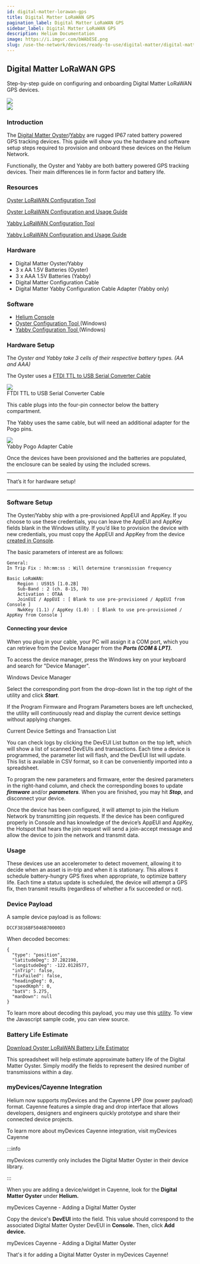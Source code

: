```yaml
---
id: digital-matter-lorawan-gps
title: Digital Matter LoRaWAN GPS
pagination_label: Digital Matter LoRaWAN GPS
sidebar_label: Digital Matter LoRaWAN GPS
description: Helium Documentation
image: https://i.imgur.com/bWAbESE.png
slug: /use-the-network/devices/ready-to-use/digital-matter/digital-matter-lorawan-gps
---
```



## Digital Matter LoRaWAN GPS

Step-by-step guide on configuring and onboarding Digital Matter LoRaWAN GPS devices.

<div style={{ textAlign: 'left' }}>
  <img src={useBaseUrl('img/use-the-network/devices/ready-to-use/digital-matter-oyster.png')} />
</div>
<div style={{ textAlign: 'right' }}>
  <img src={useBaseUrl('img/use-the-network/devices/ready-to-use/digital-matter-yabby.png')} />
</div>

### Introduction

The
[Digital Matter Oyster](https://www.digitalmatter.com/devices/oyster-lorawan/)/[Yabby](https://www.digitalmatter.com/devices/yabby-lorawan/)
are rugged IP67 rated battery powered GPS tracking devices. This guide will show you the hardware
and software setup steps required to provision and onboard these devices on the Helium Network.

Functionally, the Oyster and Yabby are both battery powered GPS tracking devices. Their main
differences lie in form factor and battery life.

### Resources

[Oyster LoRaWAN Configuration Tool](https://www.oemserver.com/tools/OysterLoRaWAN/ConfigTool/setup.exe)

[Oyster LoRaWAN Configuration and Usage Guide](https://support.digitalmatter.com/support/solutions/articles/16000063310-oyster-lorawan-configuration-and-usage-guide)

[Yabby LoRaWAN Configuration Tool](https://www.oemserver.com/tools/YabbyLoRaWAN/ConfigTool/setup.exe)

[Yabby LoRaWAN Configuration and Usage Guide](https://support.digitalmatter.com/support/solutions/articles/16000077618-configuration-and-usage-guide)

### Hardware

- Digital Matter Oyster/Yabby
- 3 x AA 1.5V Batteries \(Oyster\)
- 3 x AAA 1.5V Batteries \(Yabby\)
- Digital Matter Configuration Cable
- Digital Matter Yabby Configuration Cable Adapter \(Yabby only\)

### Software

- [Helium Console](https://console.helium.com/)
- [Oyster Configuration Tool ](https://www.oemserver.com/tools/OysterLoRaWAN/ConfigTool/setup.exe)\(Windows\)
- [Yabby Configuration Tool ](https://www.oemserver.com/tools/YabbyLoRaWAN/ConfigTool/setup.exe)\(Windows\)

### Hardware Setup

The _Oyster and Yabby take 3 cells of their respective battery types. \(AA and AAA\)_

The Oyster uses a
[FTDI TTL to USB Serial Converter Cable](https://www.ftdichip.com/Support/Documents/DataSheets/Cables/DS_TTL-232RG_CABLES.pdf)

<div style={{ textAlign: 'center' }}>
  <img
    src={useBaseUrl('img/use-the-network/devices/ready-to-use/digital-matter-oyster-cable.png')}
  />
</div>

<div style={{ textAlign: 'center' }}>FTDI TTL to USB Serial Converter Cable</div>

This cable plugs into the four-pin connector below the battery compartment.

The Yabby uses the same cable, but will need an additional adapter for the Pogo pins.

<div style={{ textAlign: 'center' }}>
  <img
    src={useBaseUrl('img/use-the-network/devices/ready-to-use/digital-matter-yabby-cable.png')}
  />
</div>

<div style={{ textAlign: 'center' }}>Yabby Pogo Adapter Cable</div>

Once the devices have been provisioned and the batteries are populated, the enclosure can be sealed
by using the included screws.

---

That’s it for hardware setup!

---

### Software Setup

The Oyster/Yabby ship with a pre-provisioned AppEUI and AppKey. If you choose to use these
credentials, you can leave the AppEUI and AppKey fields blank in the Windows utility. If you’d like
to provision the device with new credentials, you must copy the AppEUI and AppKey from the device
[created in Console](/use-the-network/console/adding-devices).

The basic parameters of interest are as follows:

```text
General:
In Trip Fix : hh:mm:ss : Will determine transmission frequency

Basic LoRaWAN:
	Region : US915 [1.0.2B]
	Sub-Band : 2 (ch. 8-15, 70)
	Activation : OTAA
	JoinEUI / AppEUI : [ Blank to use pre-provisioned / AppEUI from Console ]
	NwkKey (1.1) / AppKey (1.0) : [ Blank to use pre-provisioned / AppKey from Console ]

```

#### Connecting your device

When you plug in your cable, your PC will assign it a COM port, which you can retrieve from the
Device Manager from the _**Ports \(COM & LPT\).**_

To access the device manager, press the Windows key on your keyboard and search for "Device
Manager".

Windows Device Manager

Select the corresponding port from the drop-down list in the top right of the utility and click
_**Start**_.

If the Program Firmware and Program Parameters boxes are left unchecked, the utility will
continuously read and display the current device settings without applying changes.

Current Device Settings and Transaction List

You can check logs by clicking the DevEUI List button on the top left, which will show a list of
scanned DevEUIs and transactions. Each time a device is programmed, the parameter list will flash,
and the DevEUI list will update. This list is available in CSV format, so it can be conveniently
imported into a spreadsheet.

To program the new parameters and firmware, enter the desired parameters in the right-hand column,
and check the corresponding boxes to update _**firmware**_ and/or _**parameters**._ When you are
finished, you may hit _**Stop**_, and disconnect your device.

Once the device has been configured, it will attempt to join the Helium Network by transmitting join
requests. If the device has been configured properly in Console and has knowledge of the device’s
AppEUI and AppKey, the Hotspot that hears the join request will send a join-accept message and allow
the device to join the network and transmit data.

### Usage

These devices use an accelerometer to detect movement, allowing it to decide when an asset is
in-trip and when it is stationary. This allows it schedule battery-hungry GPS fixes when
appropriate, to optimize battery life. Each time a status update is scheduled, the device will
attempt a GPS fix, then transmit results \(regardless of whether a fix succeeded or not\).

### Device Payload

A sample device payload is as follows:

```text
DCCF3816BF5046B70000D3
```

When decoded becomes:

```text
{
  "type": "position",
  "latitudeDeg": 37.282198,
  "longitudeDeg": -122.0128577,
  "inTrip": false,
  "fixFailed": false,
  "headingDeg": 0,
  "speedKmph": 0,
  "batV": 5.275,
  "manDown": null
}
```

To learn more about decoding this payload, you may use this
[utility](https://www.oemserver.com/tools/OysterLoRaWAN/UplinkDecoder.html). To view the Javascript
sample code, you can view source.

### Battery Life Estimate

[Download Oyster LoRaWAN Battery Life Estimator](https://support.digitalmatter.com/helpdesk/attachments/16023300051)

This spreadsheet will help estimate approximate battery life of the Digital Matter Oyster. Simply
modify the fields to represent the desired number of transmissions within a day.

### myDevices/Cayenne Integration

Helium now supports myDevices and the Cayenne LPP \(low power payload\) format. Cayenne features a
simple drag and drop interface that allows developers, designers and engineers quickly prototype and
share their connected device projects.

To learn more about myDevices Cayenne integration, visit myDevices Cayenne

:::info

myDevices currently only includes the Digital Matter Oyster in their device library.

:::

When you are adding a device/widget in Cayenne, look for the **Digital Matter Oyster** under
**Helium.**

myDevices Cayenne - Adding a Digital Matter Oyster

Copy the device's **DevEUI** into the field. This value should correspond to the associated Digital
Matter Oyster DevEUI in **Console.** Then, click **Add device.**

myDevices Cayenne - Adding a Digital Matter Oyster

That's it for adding a Digital Matter Oyster in myDevices Cayenne!
